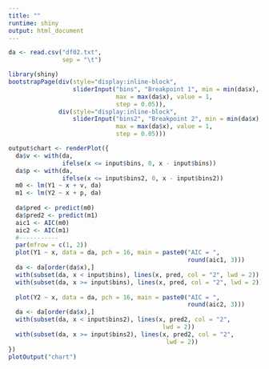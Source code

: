 ```yaml
---
title: ""
runtime: shiny
output: html_document
---
```


```r
da <- read.csv("df02.txt", 
               sep = "\t")

library(shiny)
bootstrapPage(div(style="display:inline-block",
                  sliderInput("bins", "Breakpoint 1", min = min(da$x),
                              max = max(da$x), value = 1,
                              step = 0.05)),
              div(style="display:inline-block",
                  sliderInput("bins2", "Breakpoint 2", min = min(da$x),
                              max = max(da$x), value = 1,
                              step = 0.05)))

output$chart <- renderPlot({
  da$v <- with(da,
               ifelse(x <= input$bins, 0, x - input$bins))
  da$p <- with(da,
               ifelse(x <= input$bins2, 0, x - input$bins2))
  m0 <- lm(Y1 ~ x + v, da)
  m1 <- lm(Y2 ~ x + p, da)
  
  da$pred <- predict(m0)
  da$pred2 <- predict(m1)
  aic1 <- AIC(m0)
  aic2 <- AIC(m1)
  #-----------
  par(mfrow = c(1, 2))
  plot(Y1 ~ x, data = da, pch = 16, main = paste0("AIC = ", 
                                                  round(aic1, 3)))
  da <- da[order(da$x),]
  with(subset(da, x < input$bins), lines(x, pred, col = "2", lwd = 2))
  with(subset(da, x >= input$bins), lines(x, pred, col = "2", lwd = 2))
  
  plot(Y2 ~ x, data = da, pch = 16, main = paste0("AIC = ", 
                                                  round(aic2, 3)))
  da <- da[order(da$x),]
  with(subset(da, x < input$bins2), lines(x, pred2, col = "2", 
                                           lwd = 2))
  with(subset(da, x >= input$bins2), lines(x, pred2, col = "2",
                                            lwd = 2))
})
plotOutput("chart")
```

